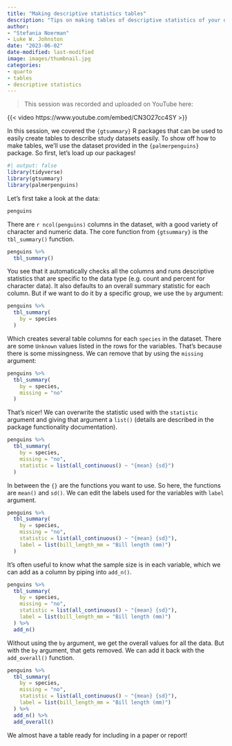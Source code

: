 ```yaml
---
title: "Making descriptive statistics tables"
description: "Tips on making tables of descriptive statistics of your data."
author: 
- "Stefania Noerman"
- Luke W. Johnston
date: "2023-06-02"
date-modified: last-modified
image: images/thumbnail.jpg
categories: 
- quarto
- tables
- descriptive statistics
---
```


> This session was recorded and uploaded on YouTube here:

{{< video https://www.youtube.com/embed/CN3O27cc4SY >}}

In this session, we covered the `{gtsummary}` R packages that can be
used to easily create tables to describe study datasets easily. To show
off how to make tables, we'll use the dataset provided in the
`{palmerpenguins}` package. So first, let's load up our packages!

```r
#| output: false
library(tidyverse)
library(gtsummary)
library(palmerpenguins) 
```

Let's first take a look at the data:

```r
penguins
```

There are `r ncol(penguins)` columns in the dataset, with a good variety
of character and numeric data. The core function from `{gtsummary}` is
the `tbl_summary()` function.

```r
penguins %>% 
  tbl_summary()
```

You see that it automatically checks all the columns and runs
descriptive statistics that are specific to the data type (e.g. count
and percent for character data). It also defaults to an overall summary
statistic for each column. But if we want to do it by a specific group,
we use the `by` argument:

```r
penguins %>% 
  tbl_summary(
    by = species
  )
```

Which creates several table columns for each `species` in the dataset.
There are some `Unknown` values listed in the rows for the variables.
That's because there is some missingness. We can remove that by using
the `missing` argument:

```r
penguins %>% 
  tbl_summary(
    by = species,
    missing = "no"
  )
```

That's nicer! We can overwrite the statistic used with the `statistic`
argument and giving that argument a `list()` (details are described in
the package functionality documentation).

```r
penguins %>% 
  tbl_summary(
    by = species,
    missing = "no",
    statistic = list(all_continuous() ~ "{mean} {sd}")
  )
```

In between the `{}` are the functions you want to use. So here, the
functions are `mean()` and `sd()`. We can edit the labels used for the
variables with `label` argument.

```r
penguins %>% 
  tbl_summary(
    by = species,
    missing = "no",
    statistic = list(all_continuous() ~ "{mean} {sd}"),
    label = list(bill_length_mm = "Bill length (mm)")
  )
```

It's often useful to know what the sample size is in each variable,
which we can add as a column by piping into `add_n()`.

```r
penguins %>% 
  tbl_summary(
    by = species,
    missing = "no",
    statistic = list(all_continuous() ~ "{mean} {sd}"),
    label = list(bill_length_mm = "Bill length (mm)")
  ) %>% 
  add_n()
```

Without using the `by` argument, we get the overall values for all the
data. But with the `by` argument, that gets removed. We can add it back
with the `add_overall()` function.

```r
penguins %>% 
  tbl_summary(
    by = species,
    missing = "no",
    statistic = list(all_continuous() ~ "{mean} {sd}"),
    label = list(bill_length_mm = "Bill length (mm)")
  ) %>% 
  add_n() %>% 
  add_overall()
```

We almost have a table ready for including in a paper or report!
